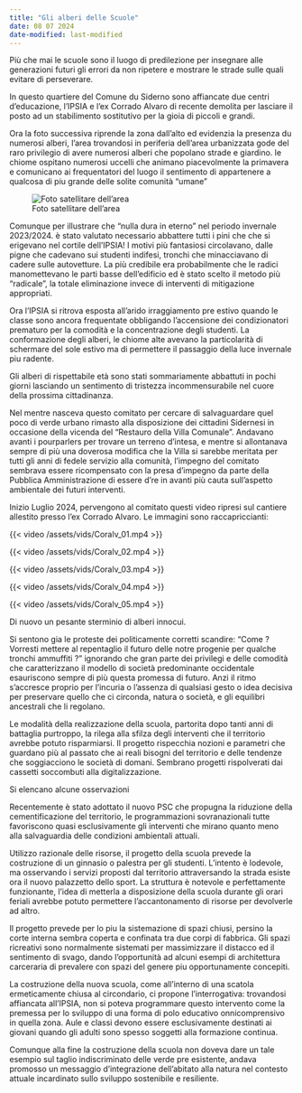 ```yaml
---
title: "Gli alberi delle Scuole"
date: 08 07 2024
date-modified: last-modified
---
```


Più che mai le scuole sono il luogo di predilezione per insegnare alle generazioni futuri gli errori da non ripetere e mostrare le strade sulle quali evitare di perseverare.

In questo quartiere del Comune du Siderno sono affiancate due centri d'educazione, l'IPSIA e l'ex Corrado Alvaro di recente demolita per lasciare il posto ad un stabilimento sostitutivo per la gioia di piccoli e grandi.

Ora la foto successiva riprende la zona dall'alto ed evidenzia la presenza du numerosi alberi, l'area trovandosi in periferia dell'area urbanizzata gode del raro privilegio di avere numerosi alberi che popolano strade e giardino. le chiome ospitano numerosi uccelli che animano piacevolmente la primavera e comunicano ai frequentatori del luogo il sentimento di appartenere a qualcosa di piu grande delle solite comunità "umane"

![Foto satellitare dell'area](/assets/img/coralv/coralvareacp.jpg)

Comunque per illustrare che "nulla dura in eterno" nel periodo invernale 2023/2024. è stato valutato necessario abbattere tutti i pini che che si erigevano nel cortile dell'IPSIA! I motivi più fantasiosi circolavano, dalle pigne che cadevano sui studenti indifesi, tronchi che minacciavano di cadere sulle autovetture. La più credibile era probabilmente che le radici manomettevano le parti basse dell'edificio ed è stato scelto il metodo più "radicale", la totale eliminazione invece di interventi di mitigazione appropriati. 

Ora l'IPSIA si ritrova esposta all'arido irraggiamento pre estivo quando le classe sono ancora frequentate obbligando l'accensione dei condizionatori prematuro per la comodità e la concentrazione degli studenti. La conformazione degli alberi, le chiome alte avevano la particolarità di  schermare del sole estivo ma di permettere il passaggio della luce invernale piu radente.

Gli alberi di rispettabile età sono stati sommariamente abbattuti in pochi giorni lasciando un sentimento di tristezza incommensurabile  nel  cuore della prossima cittadinanza.

Nel mentre nasceva questo comitato per cercare di salvaguardare quel poco di verde urbano rimasto alla disposizione dei cittadini Sidernesi in occasione della vicenda del "Restauro della Villa Comunale". Andavano avanti i pourparlers per trovare un terreno d'intesa, e mentre si allontanava sempre di più una doverosa modifica che la Villa si sarebbe meritata per tutti gli anni di fedele servizio alla comunità, l'impegno del comitato sembrava essere ricompensato con la presa d'impegno da parte della Pubblica Amministrazione di essere d're in avanti più cauta sull'aspetto ambientale dei futuri interventi.

Inizio Luglio 2024, pervengono al comitato questi video ripresi sul cantiere allestito presso l'ex Corrado Alvaro. Le immagini sono raccapriccianti:

{{< video /assets/vids/Coralv_01.mp4 >}}

{{< video /assets/vids/Coralv_02.mp4 >}}

{{< video /assets/vids/Coralv_03.mp4 >}}

{{< video /assets/vids/Coralv_04.mp4 >}}

{{< video /assets/vids/Coralv_05.mp4 >}}


 Di nuovo un pesante sterminio di alberi innocui. 

Si sentono gia le proteste dei politicamente corretti scandire: "Come ? Vorresti mettere al repentaglio il futuro delle notre progenie per qualche tronchi ammuffiti ?" 
ignorando che gran parte dei privilegi e delle comodità che caratterizzano il modello di società predominante occidentale esauriscono sempre di più questa promessa di futuro. Anzi il ritmo s'accresce proprio per l'incuria o l'assenza di qualsiasi gesto o idea decisiva per preservare quello che ci circonda, natura o società, e gli equilibri ancestrali che li regolano.

Le modalità della realizzazione della scuola, partorita dopo tanti anni di battaglia purtroppo, la rilega alla sfilza degli interventi che il territorio avrebbe potuto risparmiarsi. Il progetto rispecchia nozioni e parametri che guardano più al passato che ai reali bisogni del territorio e delle tendenze che soggiacciono le società di domani. Sembrano progetti rispolverati dai cassetti soccombuti alla digitalizzazione.

Si elencano alcune osservazioni

Recentemente è stato adottato il nuovo PSC che propugna la riduzione della cementificazione del territorio, le programmazioni sovranazionali tutte favoriscono quasi esclusivamente gli interventi che mirano quanto meno alla salvaguardia delle condizioni ambientali attuali. 

Utilizzo razionale delle risorse, il progetto della scuola prevede la costruzione di un ginnasio o palestra per gli studenti. L'intento è lodevole, ma osservando i servizi proposti dal territorio attraversando la strada esiste ora il nuovo palazzetto dello sport. La struttura è notevole e perfettamente funzionante, l'idea di metterla a disposizione della scuola durante gli orari feriali avrebbe potuto permettere l'accantonamento di risorse per devolverle ad altro.

Il progetto prevede per lo piu la sistemazione di spazi chiusi, persino la corte interna sembra coperta e confinata tra due corpi di fabbrica. Gli spazi ricreativi sono normalmente sistemati per massimizzare il distacco ed il sentimento di svago, dando l'opportunità ad alcuni esempi di architettura carceraria di prevalere con spazi del genere piu opportunamente concepiti. 

La costruzione della nuova scuola, come all'interno di una scatola ermeticamente chiusa al circondario, ci propone l'interrogativa: trovandosi affiancata all'IPSIA, non si poteva programmare questo intervento come la premessa per lo sviluppo di una forma di polo educativo onnicomprensivo in quella zona. Aule e classi devono essere esclusivamente destinati ai giovani quando gli adulti sono spesso soggetti alla formazione continua. 

Comunque alla fine la costruzione della scuola non doveva dare un tale esempio sul taglio indiscriminato delle verde pre esistente, andava promosso un messaggio d'integrazione dell'abitato alla natura nel contesto attuale incardinato sullo sviluppo sostenibile e resiliente.